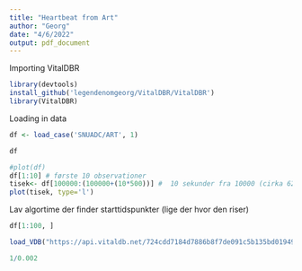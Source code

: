 ```yaml
---
title: "Heartbeat from Art"
author: "Georg"
date: "4/6/2022"
output: pdf_document
---
```


Importing VitalDBR
```r
library(devtools)
install_github('legendenomgeorg/VitalDBR/VitalDBR')
library(VitalDBR)
```

Loading in data
```r
df <- load_case('SNUADC/ART', 1)

```

```r
df
```


```r
#plot(df)
df[1:10] # første 10 observationer
tisek<- df[100000:(100000+(10*500))] #  10 sekunder fra 10000 (cirka 625 observationer)
plot(tisek, type='l')
```
Lav algortime der finder starttidspunkter (lige der hvor den riser)


```r
df[1:100, ]
```

```r
load_VDB("https://api.vitaldb.net/724cdd7184d7886b8f7de091c5b135bd01949959.csv.gz")
```

```r
1/0.002
```

